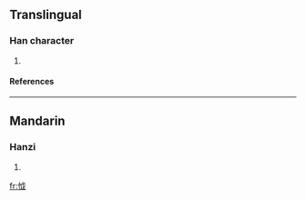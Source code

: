 ==Translingual==
===Han character===
{{Han char|rn=61|rad=心|as=05|sn=8|four=9305<sub>0</sub>|canj=心戈女 (PIV)}}
# {{defn|Han|sort=心05}}
====References====
{{Han ref|kx=0382.240|dkj=10497|dj=0712.150|hdz=42284.100|uh=6034|ud=24628|bh=CCA1|bd=52385}}
----
==Mandarin==
===Hanzi===
{{cmn-hanzi|pin=[[xù]] (xu4)|wg=hsü<sup>4</sup>}}
# {{defn|Mandarin}}

[[fr:怴]]